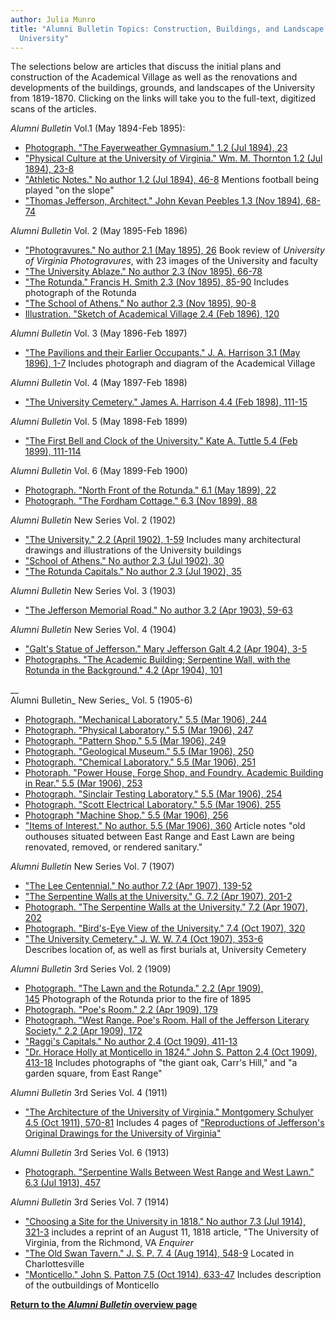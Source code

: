 ```yaml
---
author: Julia Munro
title: "Alumni Bulletin Topics: Construction, Buildings, and Landscape of the
  University"
---
```

The selections below are articles that discuss the initial plans and construction of the Academical Village as well as the renovations and developments of the buildings, grounds, and landscapes of the University from 1819-1870. Clicking on the links will take you to the full-text, digitized scans of the articles.

_Alumni Bulletin_ Vol.1 (May 1894-Feb 1895):

*   [Photograph. "The Fayerweather Gymnasium." 1.2 (Jul 1894), 23](https://babel.hathitrust.org/cgi/pt?id=njp.32101057509737;view=2up;seq=40 "Photograph. The Fayerweather Gymnasium")
*   ["Physical Culture at the University of Virginia." Wm. M. Thornton 1.2 (Jul 1894), 23-8](https://babel.hathitrust.org/cgi/pt?id=njp.32101057509737;view=2up;seq=40 "Physical Culture at the University of Virginia")
*   ["Athletic Notes." No author 1.2 (Jul 1894), 46-8](https://babel.hathitrust.org/cgi/pt?id=njp.32101057509737;view=2up;seq=64;size=125 "Athletic Notes") Mentions football being played "on the slope"
*   ["Thomas Jefferson, Architect." John Kevan Peebles 1.3 (Nov 1894), 68-74](https://babel.hathitrust.org/cgi/pt?id=njp.32101057509737;view=2up;seq=102;size=125 "Thomas Jefferson, Architect") [](https://babel.hathitrust.org/cgi/pt?id=njp.32101057509737;view=2up;seq=64;size=125 "Athletic Notes")

_Alumni Bulletin_ Vol. 2 (May 1895-Feb 1896)

*   ["Photogravures." No author 2.1 (May 1895), 26](https://babel.hathitrust.org/cgi/pt?id=njp.32101057509737;view=2up;seq=180;size=125 "Photogravures") Book review of _University of Virginia Photogravures_, with 23 images of the University and faculty
*   ["The University Ablaze." No author 2.3 (Nov 1895), 66-78](https://babel.hathitrust.org/cgi/pt?id=njp.32101057509737;view=2up;seq=222;size=125 "The University Ablaze")
*   ["The Rotunda." Francis H. Smith 2.3 (Nov 1895), 85-90](https://babel.hathitrust.org/cgi/pt?id=njp.32101057509737;view=2up;seq=240;size=125 "The Rotunda") Includes photograph of the Rotunda[](https://babel.hathitrust.org/cgi/pt?id=njp.32101057509737;view=2up;seq=240;size=125 "The Rotunda")
*   ["The School of Athens." No author 2.3 (Nov 1895), 90-8](https://babel.hathitrust.org/cgi/pt?id=njp.32101057509737;view=2up;seq=246;size=125 "The School of Athens")
*   [Illustration. "Sketch of Academical Village 2.4 (Feb 1896), 120](https://babel.hathitrust.org/cgi/pt?id=njp.32101057509737;view=2up;seq=278;size=125 "Sketch of Academical Village")[](https://babel.hathitrust.org/cgi/pt?id=njp.32101057509737;view=2up;seq=278;size=125 "Sketch of Academical Village")

_Alumni Bulletin_ Vol. 3 (May 1896-Feb 1897)

*   ["The Pavilions and their Earlier Occupants." J. A. Harrison 3.1 (May 1896), 1-7](https://babel.hathitrust.org/cgi/pt?id=njp.32101057509737;view=2up;seq=310;size=125 "Pavilions and their Earlier Occupants") Includes photograph and diagram of the Academical Village

_Alumni Bulletin_ Vol. 4 (May 1897-Feb 1898)

*   ["The University Cemetery." James A. Harrison 4.4 (Feb 1898), 111-15](https://babel.hathitrust.org/cgi/pt?id=njp.32101057509737;view=2up;seq=534;size=125 "The University Cemetery")

_Alumni Bulletin_ Vol. 5 (May 1898-Feb 1899)

*   ["The First Bell and Clock of the University." Kate A. Tuttle 5.4 (Feb 1899), 111-114](https://babel.hathitrust.org/cgi/pt?id=njp.32101057509745;view=2up;seq=124;size=125 "The First Bell and Clock of the University")

_Alumni Bulletin_ Vol. 6 (May 1899-Feb 1900)

*   [Photograph. "North Front of the Rotunda." 6.1 (May 1899), 22](https://babel.hathitrust.org/cgi/pt?id=njp.32101057509745;view=2up;seq=164;size=125 "Photograph. North Front of the Rotunda")
*   [Photograph. "The Fordham Cottage." 6.3 (Nov 1899), 88](https://babel.hathitrust.org/cgi/pt?id=njp.32101057509745;view=2up;seq=258;size=125 "Photograph. \"Fordham Cottage.\"") 

_Alumni Bulletin_ New Series Vol. 2 (1902) 

*   ["The University." 2.2 (April 1902), 1-59](https://babel.hathitrust.org/cgi/pt?id=njp.32101057509752;view=2up;seq=10 "\"The University\"") Includes many architectural drawings and illustrations of the University buildings[](https://babel.hathitrust.org/cgi/pt?id=njp.32101057509752;view=2up;seq=10 "\"The University\"")
*   ["School of Athens." No author 2.3 (Jul 1902), 30](https://babel.hathitrust.org/cgi/pt?id=njp.32101057509752;view=2up;seq=102 "School of Athens")
*   ["The Rotunda Capitals." No author 2.3 (Jul 1902), 35](https://babel.hathitrust.org/cgi/pt?id=njp.32101057509752;view=2up;seq=106 "The Rotunda Capitals")

_Alumni Bulletin_ New Series Vol. 3 (1903)  

*   ["The Jefferson Memorial Road." No author 3.2 (Apr 1903), 59-63](https://babel.hathitrust.org/cgi/pt?id=njp.32101057509760;view=2up;seq=62 "The Jefferson Memorial Road")

_Alumni Bulletin_ New Series Vol. 4 (1904)

*   ["Galt's Statue of Jefferson." Mary Jefferson Galt 4.2 (Apr 1904), 3-5](https://babel.hathitrust.org/cgi/pt?id=uva.x000536012;view=2up;seq=12 "Galt's Statue of Jefferson")
*   [Photographs. "The Academic Building; Serpentine Wall, with the Rotunda in the Background." 4.2 (Apr 1904), 101](https://babel.hathitrust.org/cgi/pt?id=uva.x000536012;view=2up;seq=110 "Photographs") [](https://babel.hathitrust.org/cgi/pt?id=uva.x000536012;view=2up;seq=110 "Photographs") 

__  
Alumni Bulletin_ New Series_ Vol. 5 (1905-6)

*   [Photograph. "Mechanical Laboratory." 5.5 (Mar 1906), 244](https://babel.hathitrust.org/cgi/pt?id=uva.x000536012;view=2up;seq=630;size=125 "Photograph. Mechanical Laboratory")
*   [Photograph. "Physical Laboratory." 5.5 (Mar 1906), 247](https://babel.hathitrust.org/cgi/pt?id=uva.x000536012;view=2up;seq=632;size=125 "Photograph. Physical Laboratory.")
*   [Photograph. "Pattern Shop." 5.5 (Mar 1906), 249](https://babel.hathitrust.org/cgi/pt?id=uva.x000536012;view=2up;seq=634;size=125 "Photograph. Pattern Shop.")
*   [Photograph. "Geological Museum." 5.5 (Mar 1906), 250](https://babel.hathitrust.org/cgi/pt?id=uva.x000536012;view=2up;seq=636;size=125 "Photograph. \"Geological Museum\"")
*   [Photograph. "Chemical Laboratory." 5.5 (Mar 1906), 251](https://babel.hathitrust.org/cgi/pt?id=uva.x000536012;view=2up;seq=636;size=125 "Photograph. \"Chemical Laboratory.\"")
*   [Photoraph. "Power House, Forge Shop, and Foundry. Academic Building in Rear." 5.5 (Mar 1906), 253](https://babel.hathitrust.org/cgi/pt?id=uva.x000536012;view=2up;seq=638;size=125 "Power House, Forge Shop, and Foundry. Academic Building in Rear.\"")
*   [Photograph. "Sinclair Testing Laboratory." 5.5 (Mar 1906), 254](https://babel.hathitrust.org/cgi/pt?id=uva.x000536012;view=2up;seq=640;size=125 "Photograph. \"Sinclair Testing Laboratory.\"")
*   [Photograph. "Scott Electrical Laboratory." 5.5 (Mar 1906), 255](https://babel.hathitrust.org/cgi/pt?id=uva.x000536012;view=2up;seq=640;size=125 "\"Scott Electrical Laboratory.\"")
*   [Photograph "Machine Shop." 5.5 (Mar 1906), 256](https://babel.hathitrust.org/cgi/pt?id=uva.x000536012;view=2up;seq=642;size=125 "Photograph. \"Machine Shop.\"")
*   ["Items of Interest." No author. 5.5 (Mar 1906), 360](https://babel.hathitrust.org/cgi/pt?id=uva.x000536012;view=2up;seq=746;size=125 "\"Items of Interest.\"") Article notes "old outhouses situated between East Range and East Lawn are being renovated, removed, or rendered sanitary."[](https://babel.hathitrust.org/cgi/pt?id=uva.x000536012;view=2up;seq=746;size=125 "\"Items of Interest.\"")

_Alumni Bulletin_ New Series Vol. 7 (1907)

*   ["The Lee Centennial." No author 7.2 (Apr 1907), 139-52](https://babel.hathitrust.org/cgi/pt?id=uva.x004726221;view=2up;seq=152;size=125 "\"The Lee Centennial\"")
*   ["The Serpentine Walls at the University." G. 7.2 (Apr 1907), 201-2](https://babel.hathitrust.org/cgi/pt?id=uva.x004726221;view=2up;seq=214;size=125 "\"The Serpentine Walls at the University.\"")
*   [Photograph. "The Serpentine Walls at the University." 7.2 (Apr 1907), 202](https://babel.hathitrust.org/cgi/pt?id=uva.x004726221;view=2up;seq=216;size=125 "Photograph. \"The Serpentine Walls at the University.\"")
*   [Photograph. "Bird's-Eye View of the University." 7.4 (Oct 1907), 320](https://babel.hathitrust.org/cgi/pt?id=uva.x004726221;view=2up;seq=360;size=125 "Photograph. \"Bird's-Eye View of the University.\"")[](https://babel.hathitrust.org/cgi/pt?id=uva.x004726221;view=2up;seq=360;size=125 "Photograph. \"Bird's-Eye View of the University.\"")
*   ["The University Cemetery." J. W. W. 7.4 (Oct 1907), 353-6](https://babel.hathitrust.org/cgi/pt?id=uva.x004726221;view=2up;seq=390;size=125 "\"The University Cemetery\"") Describes location of, as well as first burials at, University Cemetery

_Alumni Bulletin_ 3rd Series Vol. 2 (1909)

*   [Photograph. "The Lawn and the Rotunda." 2.2 (Apr 1909), 145](https://babel.hathitrust.org/cgi/pt?id=uva.x004726222;view=2up;seq=158;size=125 "Photograph. \"The Lawn and the Rotunda\"") Photograph of the Rotunda prior to the fire of 1895
*   [Photograph. "Poe's Room." 2.2 (Apr 1909), 179](https://babel.hathitrust.org/cgi/pt?id=uva.x004726222;view=2up;seq=194;size=125 "Photographs. Poe Centenniary")
*   [Photograph. "West Range. Poe's Room. Hall of the Jefferson Literary Society." 2.2 (Apr 1909), 172](https://babel.hathitrust.org/cgi/pt?id=uva.x004726222;view=2up;seq=188;size=125 "Photographs. \"West Range. Poe's Room. Hall of the Jefferson Literary Society.\"") 
*   ["Raggi's Capitals." No author 2.4 (Oct 1909), 411-13](https://babel.hathitrust.org/cgi/pt?id=uva.x004726222;view=2up;seq=434;size=125 "\"Raggi's Capitals.\"")
*   ["Dr. Horace Holly at Monticello in 1824." John S. Patton 2.4 (Oct 1909), 413-18](https://babel.hathitrust.org/cgi/pt?id=uva.x004726222;view=2up;seq=436;size=125 "\"Dr. Horace Holly at Monticello in 1824\"") Includes photographs of "the giant oak, Carr's Hill," and "a garden square, from East Range"

_Alumni Bulletin_ 3rd Series Vol. 4 (1911)

*   ["The Architecture of the University of Virginia." Montgomery Schulyer 4.5 (Oct 1911), 570-81](https://babel.hathitrust.org/cgi/pt?id=njp.32101057509836;view=2up;seq=594;size=125 "\"The Architecture of the University of Virginia\"") Includes 4 pages of ["Reproductions of Jefferson's Original Drawings for the University of Virginia"](https://babel.hathitrust.org/cgi/pt?id=njp.32101057509836;view=2up;seq=598;size=125 "\"Reproductions of Jefferson's Original Drawings for the University of Virginia\"")

_Alumni Bulletin_ 3rd Series Vol. 6 (1913)

*   [Photograph. "Serpentine Walls Between West Range and West Lawn." 6.3 (Jul 1913), 457](https://babel.hathitrust.org/cgi/pt?id=uva.x000539258;view=2up;seq=476;size=125 "Photograph. \"Serpentine Walls Between the West Range and the West Lawn.\" ")

_Alumni Bulletin_ 3rd Series Vol. 7 (1914)

*   ["Choosing a Site for the University in 1818." No author 7.3 (Jul 1914), 321-3](https://babel.hathitrust.org/cgi/pt?id=uva.x004726228;view=2up;seq=344;size=125 "\"Choosing a Site for the University in 1818\"") includes a reprint of an August 11, 1818 article, "The University of Virginia, from the Richmond, VA _Enquirer_
*   ["The Old Swan Tavern." J. S. P. 7. 4 (Aug 1914), 548-9](https://babel.hathitrust.org/cgi/pt?id=uva.x004726228;view=2up;seq=576;size=125 "\"The Old Swan Tavern\"") Located in Charlottesville
*   ["Monticello." John S. Patton 7.5 (Oct 1914), 633-47](https://babel.hathitrust.org/cgi/pt?id=uva.x004726228;view=2up;seq=664;size=125 "\"Monticello.\" ") Includes description of the outbuildings of Monticello[](https://babel.hathitrust.org/cgi/pt?id=uva.x004726228;view=2up;seq=664;size=125 "\"Monticello.\" ")

**[Return to the _Alumni Bulletin_ overview page](http://juel.iath.virginia.edu/node/723#overlay-context=resources "Alumni Bulletin")**
